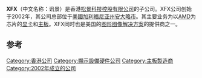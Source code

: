 {{noteTA|G1=IT}}
{{Infobox company
| name = XFX
| company_name = XFX
| logo = 
| caption = 
| type = [[松景科技|松景科技控股有限公司]]下属公司
| genre = 
| fate = 
| predecessor = 
| successor = 
| foundation = 2002<ref name="pine-23">{{cite web |url=http://www.pinegroup.com/en/company.php?s1=23 |title=Company Milestones |publisher=Pine Technology Holdings Limited |accessdate=2009-12-12 |deadurl=yes |archiveurl=https://web.archive.org/web/20100107134059/http://www.pinegroup.com/en/company.php?s1=23 |archivedate=2010-01-07 }}</ref>
| founder = 
| defunct = 
| location_city = [[加利福尼亚州|加利福尼亚州]][[安大略_(加利福尼亞州)|安大略市]]
| location_country = [[美国|美国]]
| location = 
| locations = 
| area_served = [[美国|美国]], [[中国|中国]], [[英国|英国]], [[西班牙|西班牙]], [[德国|德国]], [[波兰|波兰]], [[俄罗斯|俄罗斯]], [[日本|日本]], [[巴西|巴西]]
| key_people = 
| industry = [[制造业|制造业]]
| products = 电脑[[显卡|显卡]]与[[主板|主板]]
| production = 
| services = 
| revenue = 2.8亿[[美元|美元]](2007年)<ref name="pine-23"/>
| operating_income = 
| net_income = 
| aum = 
| assets = 
| equity = 
| owner = 
| num_employees = 
| parent = [[松景科技|松景科技控股有限公司]]
| divisions = 
| subsid = 
| homepage = [http://www.xfxforce.com/ xfxforce.com] <br> [http://www.xfx.com.cn XFX讯景网站]{{zh-cn}}
| footnotes = 
| intl = 
}}
'''XFX'''（中文名称：讯景）是香港[[松景科技|松景科技控股有限公司]]的子公司。XFX公司创始于2002年，其公司总部位于[[美國|美國]][[加利福尼亚州|加利福尼亚州]][[安大略_(加利福尼亞州)|安大略市]]。其主要业务为以[[超威半导体|AMD]]为芯片的[[显卡|显卡]]和[[主板|主板]]。XFX同时也是美国的[[图形图像解决方案|图形图像解决方案]]的提供商之一。

== 参考 ==
{{Reflist}}
{{Ict-company-stub}}
[[Category:香港公司|Category:香港公司]]
[[Category:顯示設備硬件公司|Category:顯示設備硬件公司]]
[[Category:主板製造商|Category:主板製造商]]
[[Category:2002年成立的公司|Category:2002年成立的公司]]